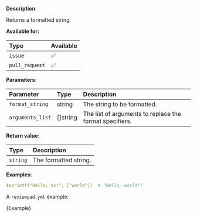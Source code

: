 
**Description**:

Returns a formatted string.

**Available for:**

| Type           | Available |
| :------------- | :-------- |
| `issue`        | ✅        |
| `pull_request` | ✅        |

**Parameters**:

| Parameter         | Type      | Description                                              |
| :---------------- | :-------- | :------------------------------------------------------- |
| `format_string`   | string    | The string to be formatted.                              |
| `arguments_list`  | []string  | The list of arguments to replace the format specifiers.  |

**Return value**:

| Type       | Description           |
| :--------- | :-------------------- |
| `string`   | The formatted string. |

**Examples**:

```yml
$sprintf("Hello, %s!", ["world"])  # "Hello, world!"
```

A `reviewpad.yml` example:

<CodeBlock language="yml">{Example}</CodeBlock>
